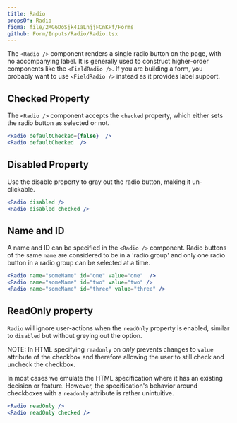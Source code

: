 ```yaml
---
title: Radio
propsOf: Radio
figma: file/2MG6DoSjk4IaLnjjFCnKFf/Forms
github: Form/Inputs/Radio/Radio.tsx
---
```


The `<Radio />` component renders a single radio button on the page, with no accompanying label. It is generally used to construct higher-order components like the `<FieldRadio />`. If you are building a form, you probably want to use `<FieldRadio />` instead as it provides label support.

## Checked Property

The `<Radio />` component accepts the `checked` property, which either sets the radio button as selected or not.

```jsx
<Radio defaultChecked={false}  />
<Radio defaultChecked  />
```

## Disabled Property

Use the disable property to gray out the radio button, making it un-clickable.

```jsx
<Radio disabled />
<Radio disabled checked />
```

## Name and ID

A name and ID can be specified in the `<Radio />` component. Radio buttons of the same `name` are considered to be in a 'radio group' and only one radio button in a radio group can be selected at a time.

```jsx
<Radio name="someName" id="one" value="one"  />
<Radio name="someName" id="two" value="two" />
<Radio name="someName" id="three" value="three" />
```

## ReadOnly property

`Radio` will ignore user-actions when the `readOnly` property is enabled, similar to `disabled` but without greying out the option.

NOTE: In HTML specifying `readonly` on _only_ prevents changes to `value` attribute of the checkbox and therefore allowing the user to still check and uncheck the checkbox.

In most cases we emulate the HTML specification where it has an existing decision or feature. However, the specification's behavior around checkboxes with a `readonly` attribute is rather unintuitive.

```jsx
<Radio readOnly />
<Radio readOnly checked />
```
